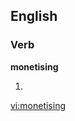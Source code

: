 
==English==

===Verb===
'''monetising'''

# {{present participle of|[[monetise]]}}

[[vi:monetising]]